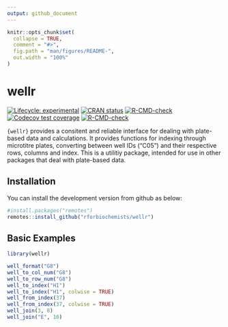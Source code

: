 ```yaml
---
output: github_document
---
```


<!-- README.md is generated from README.Rmd. Please edit that file -->

```r
knitr::opts_chunk$set(
  collapse = TRUE,
  comment = "#>",
  fig.path = "man/figures/README-",
  out.width = "100%"
)
```

# wellr

<!-- badges: start -->
[![Lifecycle: experimental](https://img.shields.io/badge/lifecycle-experimental-orange.svg)](https://lifecycle.r-lib.org/articles/stages.html#experimental)
[![CRAN status](https://www.r-pkg.org/badges/version/wellr)](https://CRAN.R-project.org/package=wellr)
[![R-CMD-check](https://github.com/rforbiochemists/wellr/workflows/R-CMD-check/badge.svg)](https://github.com/rforbiochemists/wellr/actions)
[![Codecov test coverage](https://codecov.io/gh/rforbiochemists/wellr/branch/master/graph/badge.svg)](https://app.codecov.io/gh/rforbiochemists/wellr?branch=master)
[![R-CMD-check](https://github.com/rforbiochemists/wellr/actions/workflows/R-CMD-check.yaml/badge.svg)](https://github.com/rforbiochemists/wellr/actions/workflows/R-CMD-check.yaml)
<!-- badges: end -->

`{wellr}` provides a consitent and reliable interface for dealing with plate-based data and calculations. It provides functions for indexing through microtitre plates, converting between well IDs ("C05") and their respective rows, columns and index. This is a utilitiy package, intended for use in other packages that deal with plate-based data.

## Installation

<!-- You can install the released version of wellr from [CRAN](https://CRAN.R-project.org) with: -->
You can install the development version from github as below:

``` r
#install.packages("remotes")
remotes::install_github("rforbiochemists/wellr")
```

## Basic Examples

```r
library(wellr)

well_format("G8")
well_to_col_num("G8")
well_to_row_num("G8")
well_to_index("H1")
well_to_index("H1", colwise = TRUE)
well_from_index(37)
well_from_index(37, colwise = TRUE)
well_join(3, 8)
well_join("E", 10)

```


